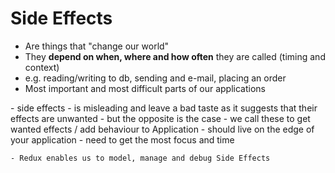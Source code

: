 # Side Effects

<ul>

<Appear>

<li>Are things that "change our world"</li>
<li>They <strong>depend on when, where and how often</strong> they are called (timing and context)</li>
<li>e.g. reading/writing to db, sending and e-mail, placing an order</li>
<li>Most important and most difficult parts of our applications</li>

</Appear>

</ul>

<Notes>
    - side effects
        - is misleading and leave a bad taste as it suggests that their effects are unwanted - but the opposite is the case
        - we call these to get wanted effects / add behaviour to Application
    - should live on the edge of your application
    - need to get the most focus and time

    - Redux enables us to model, manage and debug Side Effects
    
</Notes>
